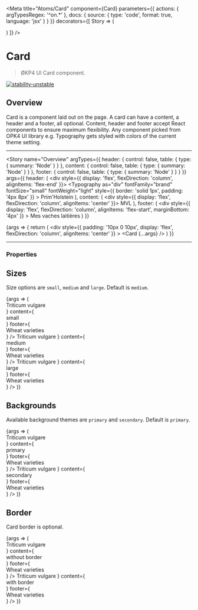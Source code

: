 
<Meta
  title="Atoms/Card"
  component={Card}
  parameters={{
    actions: { argTypesRegex: '^on.*' },
    docs: {
      source: {
        type: 'code',
        format: true,
        language: 'jsx'
      }
    }
  }}
  decorators={[
    Story => (
      <ThemeProvider>
        <div className="component-story-main">
          <ThemeSwitcher />
          <Story />
        </div>
      </ThemeProvider>
    )
  ]}
/>

# Card

> ØKP4 UI Card component.

[![stability-unstable](https://img.shields.io/badge/stability-unstable-yellow.svg)](https://github.com/emersion/stability-badges#unstable)

## Overview

Card is a component laid out on the page. A card can have a content, a header and a footer, all optional.
Content, header and footer accept React components to ensure maximum flexibility.
Any component picked from OPK4 UI library e.g. Typography gets styled with colors of the current theme setting.

---

<Story
  name="Overview"
  argTypes={{
    header: {
      control: false,
      table: {
        type: { summary: 'Node' }
      }
    },
    content: {
      control: false,
      table: {
        type: { summary: 'Node' }
      }
    },
    footer: {
      control: false,
      table: {
        type: { summary: 'Node' }
      }
    }
  }}
  args={{
    header: (
      <div style={{ display: 'flex', flexDirection: 'column', alignItems: 'flex-end' }}>
        <Typography
          as="div"
          fontFamily="brand"
          fontSize="small"
          fontWeight="light"
          style={{ border: 'solid 1px', padding: '4px 8px' }}
        >
          Prim'Holstein
        </Typography>
      </div>
    ),
    content: (
      <div style={{ display: 'flex', flexDirection: 'column', alignItems: 'center' }}>
        <Typography as="div" fontFamily="secondary" fontSize="x-large" fontWeight="xlight">
          MVL
        </Typography>
      </div>
    ),
    footer: (
      <div
        style={{
          display: 'flex',
          flexDirection: 'column',
          alignItems: 'flex-start',
          marginBottom: '4px'
        }}
      >
        <Typography as="div" fontFamily="brand" fontSize="medium" fontWeight="bold">
          Mes vaches laitières
        </Typography>
      </div>
    )
  }}
>
  {args => {
    return (
      <div
        style={{
          padding: '10px 0 10px',
          display: 'flex',
          flexDirection: 'column',
          alignItems: 'center'
        }}
      >
        <Card {...args} />
      </div>
    )
  }}
</Story>

---

### Properties

<ArgsTable story="Overview" />

## Sizes

Size options are `small`, `medium` and `large`.
Default is `medium`.

<Canvas>
  <Story name="Sizes">
    {args => (
      <div
        style={{
          display: 'flex',
          justifyContent: 'space-between',
          flexDirection: 'column',
          alignItems: 'center',
          gap: '40px'
        }}
      >
        <Card
          size="small"
          background="primary"
          withBorder="true"
          header={
            <div style={{ display: 'flex', flexDirection: 'column', alignItems: 'flex-end' }}>
              <Typography
                as="div"
                fontFamily="brand"
                fontSize="small"
                fontWeight="light"
                style={{ border: 'solid 1px', padding: '4px 8px' }}
              >
                Triticum vulgare
              </Typography>
            </div>
          }
          content={
            <div style={{ display: 'flex', flexDirection: 'column', alignItems: 'center' }}>
              <Typography fontSize="x-large">small</Typography>
            </div>
          }
          footer={
            <div
              style={{
                display: 'flex',
                flexDirection: 'column',
                alignItems: 'flex-start',
                marginBottom: '4px'
              }}
            >
              <Typography fontSize="small" fontWeight="light">
                Wheat varieties
              </Typography>
            </div>
          }
        />
        <Card
          size="medium"
          background="primary"
          withBorder="true"
          header={
            <div style={{ display: 'flex', flexDirection: 'column', alignItems: 'flex-end' }}>
              <Typography
                as="div"
                fontFamily="brand"
                fontSize="small"
                fontWeight="light"
                style={{ border: 'solid 1px', padding: '4px 8px' }}
              >
                Triticum vulgare
              </Typography>
            </div>
          }
          content={
            <div style={{ display: 'flex', flexDirection: 'column', alignItems: 'center' }}>
              <Typography fontSize="x-large">medium</Typography>
            </div>
          }
          footer={
            <div
              style={{
                display: 'flex',
                flexDirection: 'column',
                alignItems: 'flex-start',
                marginBottom: '4px'
              }}
            >
              <Typography fontSize="small" fontWeight="light">
                Wheat varieties
              </Typography>
            </div>
          }
        />
        <Card
          size="large"
          background="primary"
          withBorder="true"
          header={
            <div style={{ display: 'flex', flexDirection: 'column', alignItems: 'flex-end' }}>
              <Typography
                as="div"
                fontFamily="brand"
                fontSize="small"
                fontWeight="light"
                style={{ border: 'solid 1px', padding: '4px 8px' }}
              >
                Triticum vulgare
              </Typography>
            </div>
          }
          content={
            <div style={{ display: 'flex', flexDirection: 'column', alignItems: 'center' }}>
              <Typography fontSize="x-large">large</Typography>
            </div>
          }
          footer={
            <div
              style={{
                display: 'flex',
                flexDirection: 'column',
                alignItems: 'flex-start',
                marginBottom: '4px'
              }}
            >
              <Typography fontSize="small" fontWeight="light">
                Wheat varieties
              </Typography>
            </div>
          }
        />
      </div>
    )}
  </Story>
</Canvas>

## Backgrounds

Available background themes are `primary` and `secondary`. Default is `primary`.

<Canvas>
  <Story name="Backgrounds">
    {args => (
      <div
        style={{
          display: 'flex',
          justifyContent: 'space-between',
          flexDirection: 'column',
          alignItems: 'center',
          gap: '40px'
        }}
      >
        <Card
          size="medium"
          background="primary"
          withBorder="true"
          header={
            <div style={{ display: 'flex', flexDirection: 'column', alignItems: 'flex-end' }}>
              <Typography
                as="div"
                fontFamily="brand"
                fontSize="small"
                fontWeight="light"
                style={{ border: 'solid 1px', padding: '4px 8px' }}
              >
                Triticum vulgare
              </Typography>
            </div>
          }
          content={
            <div style={{ display: 'flex', flexDirection: 'column', alignItems: 'center' }}>
              <Typography fontSize="x-large">primary</Typography>
            </div>
          }
          footer={
            <div
              style={{
                display: 'flex',
                flexDirection: 'column',
                alignItems: 'flex-start',
                marginBottom: '4px'
              }}
            >
              <Typography fontSize="small" fontWeight="light">
                Wheat varieties
              </Typography>
            </div>
          }
        />
        <Card
          size="medium"
          background="secondary"
          withBorder="true"
          header={
            <div style={{ display: 'flex', flexDirection: 'column', alignItems: 'flex-end' }}>
              <Typography
                as="div"
                fontFamily="brand"
                fontSize="small"
                fontWeight="light"
                style={{ border: 'solid 1px', padding: '4px 8px' }}
              >
                Triticum vulgare
              </Typography>
            </div>
          }
          content={
            <div style={{ display: 'flex', flexDirection: 'column', alignItems: 'center' }}>
              <Typography fontSize="x-large">secondary</Typography>
            </div>
          }
          footer={
            <div
              style={{
                display: 'flex',
                flexDirection: 'column',
                alignItems: 'flex-start',
                marginBottom: '4px'
              }}
            >
              <Typography fontSize="small" fontWeight="light">
                Wheat varieties
              </Typography>
            </div>
          }
        />
      </div>
    )}
  </Story>
</Canvas>

## Border

Card border is optional.

<Canvas>
  <Story name="Border">
    {args => (
      <div
        style={{
          display: 'flex',
          justifyContent: 'space-between',
          flexDirection: 'column',
          alignItems: 'center',
          gap: '40px'
        }}
      >
        <Card
          size="medium"
          background="primary"
          withBorder={false}
          header={
            <div style={{ display: 'flex', flexDirection: 'column', alignItems: 'flex-end' }}>
              <Typography
                as="div"
                fontFamily="brand"
                fontSize="small"
                fontWeight="light"
                style={{ border: 'solid 1px', padding: '4px 8px' }}
              >
                Triticum vulgare
              </Typography>
            </div>
          }
          content={
            <div style={{ display: 'flex', flexDirection: 'column', alignItems: 'center' }}>
              <Typography fontSize="x-large">without border</Typography>
            </div>
          }
          footer={
            <div
              style={{
                display: 'flex',
                flexDirection: 'column',
                alignItems: 'flex-start',
                marginBottom: '4px'
              }}
            >
              <Typography fontSize="small" fontWeight="light">
                Wheat varieties
              </Typography>
            </div>
          }
        />
        <Card
          size="medium"
          background="primary"
          withBorder={true}
          header={
            <div style={{ display: 'flex', flexDirection: 'column', alignItems: 'flex-end' }}>
              <Typography
                as="div"
                fontFamily="brand"
                fontSize="small"
                fontWeight="light"
                style={{ border: 'solid 1px', padding: '4px 8px' }}
              >
                Triticum vulgare
              </Typography>
            </div>
          }
          content={
            <div style={{ display: 'flex', flexDirection: 'column', alignItems: 'center' }}>
              <Typography fontSize="x-large">with border</Typography>
            </div>
          }
          footer={
            <div
              style={{
                display: 'flex',
                flexDirection: 'column',
                alignItems: 'flex-start',
                marginBottom: '4px'
              }}
            >
              <Typography fontSize="small" fontWeight="light">
                Wheat varieties
              </Typography>
            </div>
          }
        />
      </div>
    )}
  </Story>
</Canvas>
